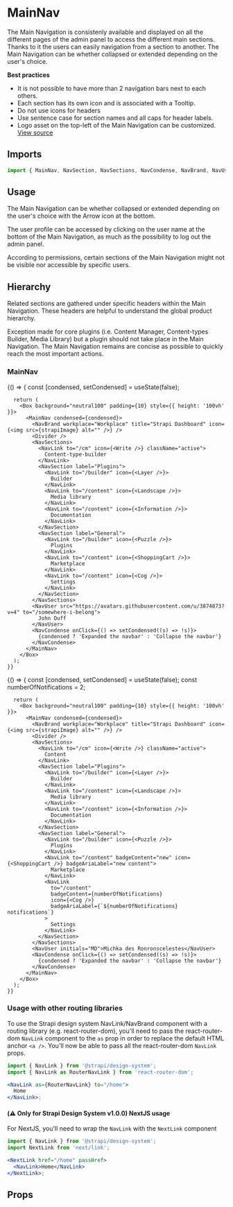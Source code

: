 <!--- MainNav.stories.mdx --->


<Meta title="Design System/Components/MainNav" component={MainNav} />

# MainNav

The Main Navigation is consistenly available and displayed on all the different pages of the admin panel to access the
different main sections. Thanks to it the users can easily navigation from a section to another. The Main Navigation can
be whether collapsed or extended depending on the user's choice.

**Best practices**

- It is not possible to have more than 2 navigation bars next to each others.
- Each section has its own icon and is associated with a Tooltip.
- Do not use icons for headers
- Use sentence case for section names and all caps for header labels.
- Logo asset on the top-left of the Main Navigation can be customized.
  [View source](https://github.com/strapi/design-system/tree/main/packages/strapi-design-system/src/MainNav)

## Imports

```js
import { MainNav, NavSection, NavSections, NavCondense, NavBrand, NavUser, NavLink } from '@strapi/design-system';
```

## Usage

The Main Navigation can be whether collapsed or extended depending on the user's choice with the Arrow icon at the
bottom.

The user profile can be accessed by clicking on the user name at the bottom of the Main Navigation, as much as the
possibility to log out the admin panel.

According to permissions, certain sections of the Main Navigation might not be visible nor accessible by specific users.

## Hierarchy

Related sections are gathered under specific headers within the Main Navigation. These headers are helpful to understand
the global product hierarchy.

Exception made for core plugins (i.e. Content Manager, Content-types Builder, Media Library) but a plugin should not
take place in the Main Navigation. The Main Navigation remains are concise as possible to quickly reach the most
important actions.

### MainNav

<Canvas>
  <Story name="base">
    {() => {
      const [condensed, setCondensed] = useState(false);

      return (
        <Box background="neutral100" padding={10} style={{ height: '100vh' }}>
          <MainNav condensed={condensed}>
            <NavBrand workplace="Workplace" title="Strapi Dashboard" icon={<img src={strapiImage} alt="" />} />
            <Divider />
            <NavSections>
              <NavLink to="/cm" icon={<Write />} className="active">
                Content-type-builder
              </NavLink>
              <NavSection label="Plugins">
                <NavLink to="/builder" icon={<Layer />}>
                  Builder
                </NavLink>
                <NavLink to="/content" icon={<Landscape />}>
                  Media library
                </NavLink>
                <NavLink to="/content" icon={<Information />}>
                  Documentation
                </NavLink>
              </NavSection>
              <NavSection label="General">
                <NavLink to="/builder" icon={<Puzzle />}>
                  Plugins
                </NavLink>
                <NavLink to="/content" icon={<ShoppingCart />}>
                  Marketplace
                </NavLink>
                <NavLink to="/content" icon={<Cog />}>
                  Settings
                </NavLink>
              </NavSection>
            </NavSections>
            <NavUser src="https://avatars.githubusercontent.com/u/3874873?v=4" to="/somewhere-i-belong">
              John Duff
            </NavUser>
            <NavCondense onClick={() => setCondensed((s) => !s)}>
              {condensed ? 'Expanded the navbar' : 'Collapse the navbar'}
            </NavCondense>
          </MainNav>
        </Box>
      );
    }}

  </Story>
  <Story name="notifications">
    {() => {
      const [condensed, setCondensed] = useState(false);
      const numberOfNotifications = 2;

      return (
        <Box background="neutral100" padding={10} style={{ height: '100vh' }}>
          <MainNav condensed={condensed}>
            <NavBrand workplace="Workplace" title="Strapi Dashboard" icon={<img src={strapiImage} alt="" />} />
            <Divider />
            <NavSections>
              <NavLink to="/cm" icon={<Write />} className="active">
                Content
              </NavLink>
              <NavSection label="Plugins">
                <NavLink to="/builder" icon={<Layer />}>
                  Builder
                </NavLink>
                <NavLink to="/content" icon={<Landscape />}>
                  Media library
                </NavLink>
                <NavLink to="/content" icon={<Information />}>
                  Documentation
                </NavLink>
              </NavSection>
              <NavSection label="General">
                <NavLink to="/builder" icon={<Puzzle />}>
                  Plugins
                </NavLink>
                <NavLink to="/content" badgeContent="new" icon={<ShoppingCart />} badgeAriaLabel="new content">
                  Marketplace
                </NavLink>
                <NavLink
                  to="/content"
                  badgeContent={numberOfNotifications}
                  icon={<Cog />}
                  badgeAriaLabel={`${numberOfNotifications} notifications`}
                >
                  Settings
                </NavLink>
              </NavSection>
            </NavSections>
            <NavUser initials="MD">Michka des Ronronscelestes</NavUser>
            <NavCondense onClick={() => setCondensed((s) => !s)}>
              {condensed ? 'Expanded the navbar' : 'Collapse the navbar'}
            </NavCondense>
          </MainNav>
        </Box>
      );
    }}

  </Story>
</Canvas>

### Usage with other routing libraries

To use the Strapi design system NavLink/NavBrand component with a routing library (e.g. react-router-dom), you'll need
to pass the react-router-dom `NavLink` component to the `as` prop in order to replace the default HTML anchor `<a />`.
You'll now be able to pass all the react-router-dom `NavLink` props.

```jsx
import { NavLink } from '@strapi/design-system';
import { NavLink as RouterNavLink } from 'react-router-dom';

<NavLink as={RouterNavLink} to="/home">
  Home
</NavLink>;
```

#### (⚠️ Only for Strapi Design System v1.0.0) NextJS usage

For NextJS, you'll need to wrap the `NavLink` with the `NextLink` component

```jsx
import { NavLink } from '@strapi/design-system';
import NextLink from 'next/link';

<NextLink href="/home" passHref>
  <NavLink>Home</NavLink>
</NextLink>;
```

## Props

<ArgsTable of={MainNav} />
